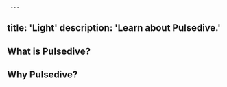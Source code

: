      ---
title: 'Light'
description: 'Learn about Pulsedive.'
---          
              
## What is Pulsedive?

## Why Pulsedive?

